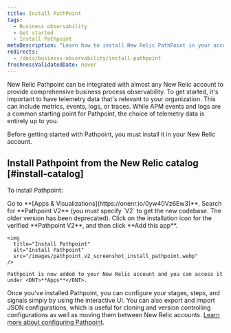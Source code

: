 ```yaml
---
title: Install PathPoint
tags:
  - Business observability
  - Get started
  - Install Pathpoint
metaDescription: "Learn how to install New Relic PathPoint in your account."
redirects: 
  - /docs/business-observability/install-pathpoint
freshnessValidatedDate: never
---
```


New Relic Pathpoint can be integrated with almost any New Relic account to provide comprehensive business process observability. To get started, it's important to have telemetry data that's relevant to your organization. This can include metrics, events, logs, or traces. While APM events and logs are a common starting point for Pathpoint, the choice of telemetry data is entirely up to you.

Before getting started with Pathpoint, you must install it in your New Relic account.

## Install Pathpoint from the New Relic catalog [#install-catalog]

To install Pathpoint:

<Steps>
  <Step>
    Go to <DNT>**[Apps & Visualizations](https://onenr.io/0yw40Vz6Ew3)**</DNT>.
  </Step>

  <Step>
    Search for  <DNT>**Pathpoint V2**</DNT> (you must specify `V2` to get the new codebase. The older version has been deprecated).
  </Step>

  <Step>
    Click on the installation icon for the verified <DNT>**Pathpoint V2**</DNT>, and then click <DNT>**Add this app**</DNT>.

    <img
      title="Install Pathpoint"
      alt="Install Pathpoint"
      src="/images/pathpoint_v2_screenshot_install_pathpoint.webp"
    />

    Pathpoint is now added to your New Relic account and you can access it under <DNT>**Apps**</DNT>.
  </Step>
</Steps>

Once you've installed Pathpoint, you can configure your stages, steps, and signals simply by using the interactive UI. You can also export and import JSON configurations, which is useful for cloning and version controlling configurations as well as moving them between New Relic accounts. [Learn more about configuring Pathpoint](/docs/new-relic-solutions/business-observability/intro-pathpoint/).
